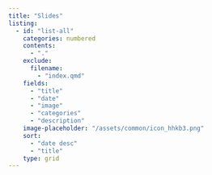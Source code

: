 ```yaml
---
title: "Slides"
listing:
  - id: "list-all"
    categories: numbered
    contents:
      - "."
    exclude:
      filename:
        - "index.qmd"
    fields:
      - "title"
      - "date"
      - "image"
      - "categories"
      - "description"
    image-placeholder: "/assets/common/icon_hhkb3.png"
    sort:
      - "date desc"
      - "title"
    type: grid
---
```


::: {#list-all}
:::
